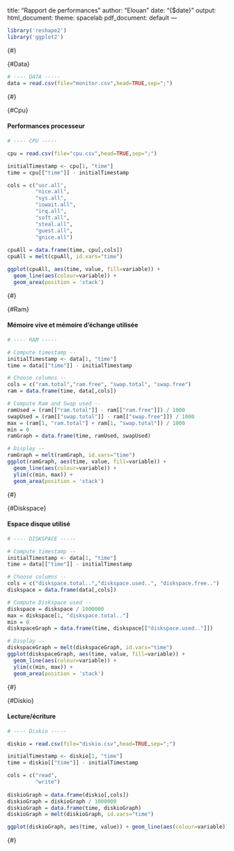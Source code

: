 {#Main}
---
title: "Rapport de performances"
author: "Elouan"
date: "{$date}"
output:
  html_document:
    theme: spacelab
  pdf_document: default
---

```r
library('reshape2')
library('ggplot2')
```

{#}

{#Data}
```r
# ---- DATA -----
data = read.csv(file="monitor.csv",head=TRUE,sep=";")
```
{#}

{#Cpu}

#### Performances processeur

```r
# ---- CPU -----

cpu = read.csv(file="cpu.csv",head=TRUE,sep=";")

initialTimestamp <- cpu[1, "time"]
time = cpu[["time"]] - initialTimestamp

cols = c("usr.all",
         "nice.all",
         "sys.all",
         "iowait.all",
         "irq.all",
         "soft.all",
         "steal.all",
         "guest.all",
         "gnice.all")
            
cpuAll = data.frame(time, cpu[,cols])
cpuAll = melt(cpuAll, id.vars="time")

ggplot(cpuAll, aes(time, value, fill=variable)) + 
  geom_line(aes(colour=variable)) + 
  geom_area(position = 'stack')

```
{#}

{#Ram}

#### Mémoire vive et mémoire d'échange utilisée

```r

# ---- RAM -----

# Compute timestamp --
initialTimestamp <- data[1, "time"]
time = data[["time"]] - initialTimestamp

# Choose columns --
cols = c("ram.total","ram.free", "swap.total", "swap.free")
ram = data.frame(time, data[,cols])

# Compute Ram and Swap used --
ramUsed = (ram[["ram.total"]] - ram[["ram.free"]]) / 1000
swapUsed = (ram[["swap.total"]] - ram[["swap.free"]]) / 1000
max = (ram[1, "ram.total"] + ram[1, "swap.total"]) / 1000
min = 0
ramGraph = data.frame(time, ramUsed, swapUsed)

# Display -- 
ramGraph = melt(ramGraph, id.vars="time")
ggplot(ramGraph, aes(time, value, fill=variable)) + 
  geom_line(aes(colour=variable)) +
  ylim(c(min, max)) + 
  geom_area(position = 'stack')

```
{#}

{#Diskspace}

#### Espace disque utilisé

```r

# ---- DISKSPACE -----

# Compute timestamp --
initialTimestamp <- data[1, "time"]
time = data[["time"]] - initialTimestamp

# Choose columns --
cols = c("diskspace.total..","diskspace.used..", "diskspace.free..")
diskspace = data.frame(data[,cols])

# Compute Diskspace used --
diskspace = diskspace / 1000000
max = diskspace[1, "diskspace.total.."]
min = 0
diskspaceGraph = data.frame(time, diskspace[["diskspace.used.."]])

# Display -- 
diskspaceGraph = melt(diskspaceGraph, id.vars="time")
ggplot(diskspaceGraph, aes(time, value, fill=variable)) + 
  geom_line(aes(colour=variable)) +
  ylim(c(min, max)) + 
  geom_area(position = 'stack')

```
{#}


{#Diskio}

#### Lecture/écriture

```r
# ---- Diskio -----

diskio = read.csv(file="diskio.csv",head=TRUE,sep=";")

initialTimestamp <- diskio[1, "time"]
time = diskio[["time"]] - initialTimestamp

cols = c("read",
         "write")
            
diskioGraph = data.frame(diskio[,cols])
diskioGraph = diskioGraph / 1000000
diskioGraph = data.frame(time, diskioGraph)
diskioGraph = melt(diskioGraph, id.vars="time")

ggplot(diskioGraph, aes(time, value)) + geom_line(aes(colour=variable))

```
{#}
